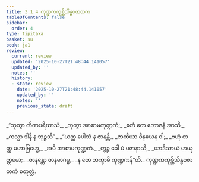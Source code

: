 ```yaml
---
title: 3.1.4 ကုဏ္ဍကကုစ္ဆိသိန္ဓဝဇာတက
tableOfContents: false
sidebar:
  order: 4
type: tipitaka
basket: su
book: ja1
review:
  current: review
  updated: '2025-10-27T21:48:44.141057'
  updated_by: ''
  notes: ''
  history:
  - state: review
    date: '2025-10-27T21:48:44.141057'
    updated_by: ''
    notes: ''
    previous_state: draft
---
```



<ReviewStatus review={frontmatter.review} showDetails={true} />

<HypothesisAnnotation frontmatter={frontmatter} />

<DynamicBreadcrumb />

<Division number="10" book="ja1" e="ch" v="22" p="72">

<Paragraph number="682" type="verses" book="ja1">
_“ဘုတွာ တိဏပရိဃာသံ,_  
_ဘုတွာ အာစာမကုဏ္ဍကံ;_  
_ဧတံ တေ ဘောဇနံ အာသိ,_  
_ကသ္မာ ဒါနိ န ဘုဉ္ဇသိ”._  

</Paragraph>

</Division>
<Division number="11" book="ja1" e="ch" v="22" p="72">

<Paragraph number="683" type="verses" book="ja1">
_“ယတ္ထ ပေါသံ န ဇာနန္တိ,_  
_ဇာတိယာ ဝိနယေန ဝါ;_  
_ဗဟုံ တတ္ထ မဟာဗြဟ္မေ,_  
_အပိ အာစာမကုဏ္ဍကံ._  

</Paragraph>

</Division>
<Division number="12" book="ja1" e="ch" v="22" p="72">

<Paragraph number="684" type="verses" book="ja1">
_တွဉ္စ ခေါ မံ ပဇာနာသိ,_  
_ယာဒိသာယံ ဟယုတ္တမော;_  
_ဇာနန္တော ဇာနမာဂမ္မ,_  
_န တေ ဘက္ခာမိ ကုဏ္ဍကန်”တိ._  


</Paragraph>
</Division>

<Paragraph number="685" type="center" book="ja1">
ကုဏ္ဍကကုစ္ဆိသိန္ဓဝဇာတကံ စတုတ္ထံ.
</Paragraph>